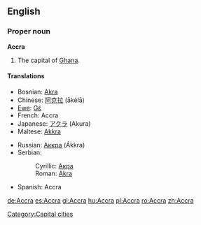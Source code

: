 {{wikipedia}}
==English==

===Proper noun===
'''Accra'''

# The capital of [[Ghana]].

====Translations====
{{top}}
* Bosnian: [[Akra#Bosnian|Akra]] {{f}}
* Chinese: [[阿克拉]] (ākèlā)
* [[Ewe]]: [[Gɛ̃]]
* French: Accra
* Japanese: [[アクラ]] (Akura)
* Maltese: [[Akkra]]
{{mid}}
* Russian: [[Аккра]] (Ákkra)
* Serbian:
*: Cyrillic: [[Акра#Serbian|Акра]] {{f}}
*: Roman: [[Akra#Serbian|Akra]] {{f}}
* Spanish: Accra {{f}}
{{bottom}}

[[Category:Capital cities]]

[[de:Accra]]
[[es:Accra]]
[[gl:Accra]]
[[hu:Accra]]
[[pl:Accra]]
[[ro:Accra]]
[[zh:Accra]]